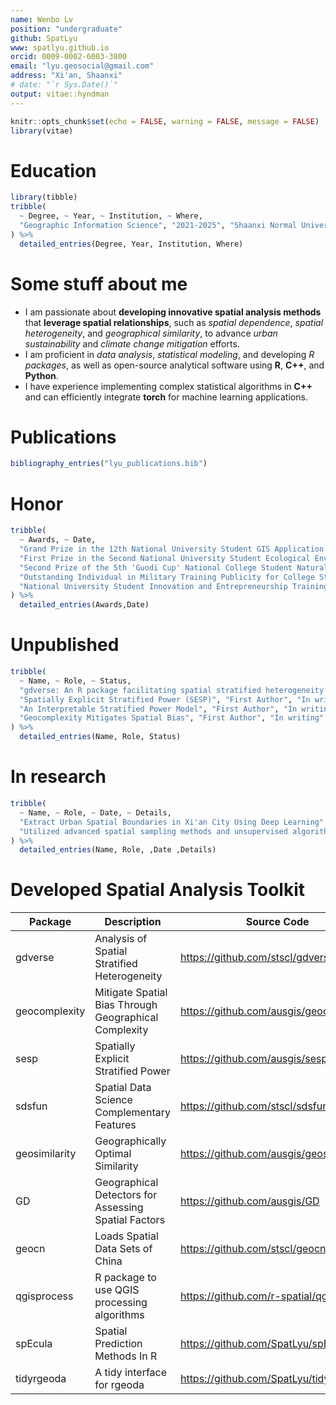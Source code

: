 ```yaml
---
name: Wenbo Lv
position: "undergraduate"
github: SpatLyu
www: spatlyu.github.io
orcid: 0009-0002-6003-3800
email: "lyu.geosocial@gmail.com"
address: "Xi'an, Shaanxi"
# date: "`r Sys.Date()`"
output: vitae::hyndman
---
```


```r
knitr::opts_chunk$set(echo = FALSE, warning = FALSE, message = FALSE)
library(vitae)
```

# Education

```r
library(tibble)
tribble(
  ~ Degree, ~ Year, ~ Institution, ~ Where,
  "Geographic Information Science", "2021-2025", "Shaanxi Normal University", "Xi'an, Shaanxi",
) %>%
  detailed_entries(Degree, Year, Institution, Where)
```

# Some stuff about me

- I am passionate about **developing innovative spatial analysis methods** that **leverage spatial relationships**, such as *spatial dependence*, *spatial heterogeneity*, and *geographical similarity*, to advance *urban sustainability* and *climate change mitigation* efforts.
- I am proficient in *data analysis*, *statistical modeling*, and developing *R packages*, as well as open-source analytical software using **R**, **C++**, and **Python**.
- I have experience implementing complex statistical algorithms in **C++** and can efficiently integrate **torch** for machine learning applications.

# Publications

```r
bibliography_entries("lyu_publications.bib")
```

# Honor

```r
tribble(
  ~ Awards, ~ Date,
  "Grand Prize in the 12th National University Student GIS Application Skills Competition", "2023.12",
  "First Prize in the Second National University Student Ecological Environment Management Research Innovation Competition", "2023.11",
  "Second Prize of the 5th 'Guodi Cup' National College Student Natural Resource Science and Technology Competition, China Society of Natural Resources", "2023.12",
  "Outstanding Individual in Military Training Publicity for College Students, Shaanxi Normal University", "2021.10",
  "National University Student Innovation and Entrepreneurship Training Program Qualified Completion", "2024.06"
) %>%
  detailed_entries(Awards,Date)
```

# Unpublished

```r
tribble(
  ~ Name, ~ Role, ~ Status,
  "gdverse: An R package facilitating spatial stratified heterogeneity analysis with geographical detector models", "First Author", "Submitting to TGIS",
  "Spatially Explicit Stratified Power (SESP)", "First Author", "In writing",
  "An Interpretable Stratified Power Model", "First Author", "In writing",
  "Geocomplexity Mitigates Spatial Bias", "First Author", "In writing"
) %>%
  detailed_entries(Name, Role, Status)
```

# In research

```r
tribble(
  ~ Name, ~ Role, ~ Date, ~ Details,
  "Extract Urban Spatial Boundaries in Xi'an City Using Deep Learning", "Leader", "",
  "Utilized advanced spatial sampling methods and unsupervised algorithms to automatically generate sample sets. Employed geographically weighted neural networks combined with logistic regression to extract urban spatial boundaries"
) %>%
  detailed_entries(Name, Role, ,Date ,Details)
```

# Developed Spatial Analysis Toolkit

| Package        | Description                                                   | Source Code                                | Language       |
|-----------------|---------------------------------------------------------|------------------------------------------------------|---------------------|
| gdverse       | Analysis of Spatial Stratified Heterogeneity                  | <https://github.com/stscl/gdverse>         | R, C++, Python |
| geocomplexity | Mitigate Spatial Bias Through Geographical Complexity         | <https://github.com/ausgis/geocomplexity>  | C++, R, C |
| sesp          | Spatially Explicit Stratified Power                           | <https://github.com/ausgis/sesp>           | R, C++         |
| sdsfun        | Spatial Data Science Complementary Features                   | <https://github.com/stscl/sdsfun>          | R, C++         |
| geosimilarity | Geographically Optimal Similarity                             | <https://github.com/ausgis/geosimilarity>  | R              |
| GD            | Geographical Detectors for Assessing Spatial Factors          | <https://github.com/ausgis/GD>             | R              |
| geocn         | Loads Spatial Data Sets of China                              | <https://github.com/stscl/geocn>           | R              |
| qgisprocess   | R package to use QGIS processing algorithms                   | <https://github.com/r-spatial/qgisprocess> | R              |
| spEcula       | Spatial Prediction Methods In R                               | <https://github.com/SpatLyu/spEcula>       | R              |
| tidyrgeoda    | A tidy interface for rgeoda                                   | <https://github.com/SpatLyu/tidyrgeoda>    | R              |
<!-- | Rsagacmd      | A package for linking R with the open-source SAGA-GIS         | <https://github.com/stevenpawley/Rsagacmd> | R              | -->
<!-- | SpatBox       | A Python Library For GeoSpatial Data Propressing and Modeling | <https://github.com/SpatLyu/spatbox>     | Python         | -->